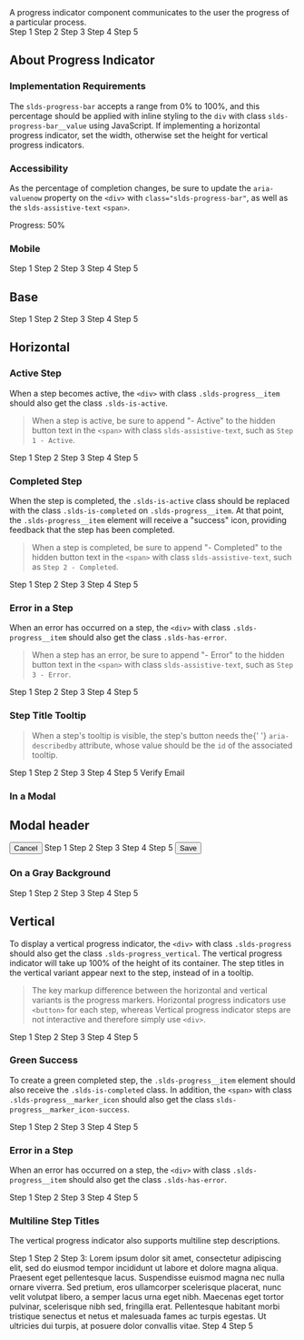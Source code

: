 
<div className="doc lead">
  A progress indicator component communicates to the user the progress of a
  particular process.
</div>

<CodeView exampleOnly>
  <BaseProgress value="50">
    <BaseStep done>Step 1</BaseStep>
    <BaseStep done>Step 2</BaseStep>
    <BaseStep active>Step 3</BaseStep>
    <BaseStep>Step 4</BaseStep>
    <BaseStep>Step 5</BaseStep>
  </BaseProgress>
</CodeView>

## About Progress Indicator

### Implementation Requirements

The `slds-progress-bar` accepts a range from 0% to 100%, and this percentage should be applied with inline styling to the `div` with class `slds-progress-bar__value` using JavaScript. If implementing a horizontal progress indicator, set the width, otherwise set the height for vertical progress indicators.

### Accessibility

As the percentage of completion changes, be sure to update the `aria-valuenow` property on the `<div>` with `class="slds-progress-bar"`, as well as the `slds-assistive-text` `<span>`.

<CodeBlock toggleCode={false}>
  <div
    className="slds-progress-bar slds-progress-bar_x-small"
    aria-valuemin="0"
    aria-valuemax="100"
    aria-valuenow="50"
    role="progressbar"
  >
    <span className="slds-progress-bar__value" style={{ width: '50%' }}>
      <span className="slds-assistive-text">Progress: 50%</span>
    </span>
  </div>
</CodeBlock>

### Mobile

<MobileBlurb patternSpecificText="progress indicators will have increased actionable area sizes to accommodate tapping with a finger instead of the more precise mouse cursor" />

<CodeView frameOnly>
  <BaseProgress value="50">
    <BaseStep done>Step 1</BaseStep>
    <BaseStep done>Step 2</BaseStep>
    <BaseStep active>Step 3</BaseStep>
    <BaseStep>Step 4</BaseStep>
    <BaseStep>Step 5</BaseStep>
  </BaseProgress>
</CodeView>

## Base

<Example title="Progress Indicator Base Horizontal">
  <CodeView>
    <BaseProgress value="0">
      <BaseStep active>Step 1</BaseStep>
      <BaseStep>Step 2</BaseStep>
      <BaseStep>Step 3</BaseStep>
      <BaseStep>Step 4</BaseStep>
      <BaseStep>Step 5</BaseStep>
    </BaseProgress>
  </CodeView>
</Example>

## Horizontal

### Active Step

When a step becomes active, the `<div>` with class `.slds-progress__item` should also get the class `.slds-is-active`.

<Blockquote type="a11y" header="Accessibility Requirements">
  <p>
    When a step is active, be sure to append "- Active" to the hidden button text
    in the <code>&lt;span&gt;</code> with class <code>slds-assistive-text</code>, such as <code>Step 1 - Active</code>.
  </p>
</Blockquote>

<Example title="Progress Indicator Active Horizontal">
  <CodeView>
    <BaseProgress value="0">
      <BaseStep active>Step 1</BaseStep>
      <BaseStep>Step 2</BaseStep>
      <BaseStep>Step 3</BaseStep>
      <BaseStep>Step 4</BaseStep>
      <BaseStep>Step 5</BaseStep>
    </BaseProgress>
  </CodeView>
</Example>

### Completed Step

When the step is completed, the `.slds-is-active` class should be replaced with the class `.slds-is-completed` on `.slds-progress__item`. At that point, the `.slds-progress__item` element will receive a "success" icon, providing feedback that the step has been completed.

<Blockquote type="a11y" header="Accessibility Requirements">
  <p>
    When a step is completed, be sure to append "- Completed" to the hidden button
    text in the <code>&lt;span&gt;</code> with class <code>slds-assistive-text</code>, such as <code>Step 2 - Completed</code>.
  </p>
</Blockquote>

<Example title="Progress Indicator Done Horizontal">
  <CodeView>
    <BaseProgress value="50">
      <BaseStep done>Step 1</BaseStep>
      <BaseStep done>Step 2</BaseStep>
      <BaseStep active>Step 3</BaseStep>
      <BaseStep>Step 4</BaseStep>
      <BaseStep>Step 5</BaseStep>
    </BaseProgress>
  </CodeView>
</Example>

### Error in a Step

When an error has occurred on a step, the `<div>` with class `.slds-progress__item` should also get the class `.slds-has-error`.

<Blockquote type="a11y" header="Accessibility Requirements">
  <p>
    When a step has an error, be sure to append "- Error" to the hidden button
    text in the <code>&lt;span&gt;</code> with class <code>slds-assistive-text</code>, such as <code>Step 3 - Error</code>.
  </p>
</Blockquote>

<Example title="Progress Indicator Done Horizontal">
  <CodeView>
    <BaseProgress value="50">
      <BaseStep done>Step 1</BaseStep>
      <BaseStep done>Step 2</BaseStep>
      <BaseStep error>Step 3</BaseStep>
      <BaseStep>Step 4</BaseStep>
      <BaseStep>Step 5</BaseStep>
    </BaseProgress>
  </CodeView>
</Example>

### Step Title Tooltip

<Blockquote type="a11y" header="Accessibility Requirements">
  <p>
    When a step's tooltip is visible, the step's button needs the{' '}
    <code>aria-describedby</code> attribute, whose value should be
    the <code>id</code> of the associated tooltip.
  </p>
</Blockquote>

<Example title="Progress Indicator Tooltip Horizontal">
  <CodeView>
    <div style={{ padding: '3.5rem 1rem 0' }}>
      <BaseProgress value="50">
        <BaseStep done>Step 1</BaseStep>
        <BaseStep done>Step 2</BaseStep>
        <BaseStep active aria-describedby="step-3-tooltip">
          Step 3
        </BaseStep>
        <BaseStep>Step 4</BaseStep>
        <BaseStep>Step 5</BaseStep>
      </BaseProgress>
      <Tooltip
        className="slds-nubbin_bottom"
        id="step-3-tooltip"
        style={{
          position: 'absolute',
          top: '1rem',
          left: 'calc(50% + 6px)',
          transform: 'translateX(-50%)'
        }}
      >
        Verify Email
      </Tooltip>
    </div>
  </CodeView>
</Example>

### In a Modal

<Example title="Progress Indicator Horizontal in Modal">
  <CodeView isViewport demoStyles="height: 640px;">
    <div>
      <Modal className="slds-modal_large" aria-labelledby="header43">
        <ModalHeader>
          <h2 id="header43" className="slds-text-heading_medium">
            Modal header
          </h2>
        </ModalHeader>
        <ModalContent className="slds-grow slds-p-around_medium" />
        <ModalFooter className="slds-grid slds-grid_align-spread">
          <button className="slds-button slds-button_neutral">Cancel</button>
          <BaseProgress className="slds-progress_shade" value="25">
            <BaseStep done>Step 1</BaseStep>
            <BaseStep active>Step 2</BaseStep>
            <BaseStep>Step 3</BaseStep>
            <BaseStep>Step 4</BaseStep>
            <BaseStep>Step 5</BaseStep>
          </BaseProgress>
          <button className="slds-button slds-button_brand">Save</button>
        </ModalFooter>
      </Modal>
      <div className="slds-backdrop slds-backdrop_open" />
    </div>
  </CodeView>
</Example>

### On a Gray Background

<Example title="Progress Indicator Horizontal Gray Background">
  <CodeView demoStyles="background-color: #F3F2F2; padding: 1rem;">
    <BaseProgress className="slds-progress_shade" value="25">
      <BaseStep done>Step 1</BaseStep>
      <BaseStep active>Step 2</BaseStep>
      <BaseStep>Step 3</BaseStep>
      <BaseStep>Step 4</BaseStep>
      <BaseStep>Step 5</BaseStep>
    </BaseProgress>
  </CodeView>
</Example>

## Vertical

To display a vertical progress indicator, the `<div>` with class `.slds-progress` should also get the class `.slds-progress_vertical`. The vertical progress indicator will take up 100% of the height of its container. The step titles in the vertical variant appear next to the step, instead of in a tooltip.

<Blockquote type="note" header="Implementation Note">
  <p>
    The key markup difference between the horizontal and vertical variants is the
    progress markers. Horizontal progress indicators use <code>&lt;button&gt;</code> for each
    step, whereas Vertical progress indicator steps are not interactive and
    therefore simply use <code>&lt;div&gt;</code>.
  </p>
</Blockquote>

<Example title="Progress Indicator Vertical">
  <CodeView>
    <VerticalProgress value="25">
      <VerticalStep done>Step 1</VerticalStep>
      <VerticalStep active>Step 2</VerticalStep>
      <VerticalStep>Step 3</VerticalStep>
      <VerticalStep>Step 4</VerticalStep>
      <VerticalStep>Step 5</VerticalStep>
    </VerticalProgress>
  </CodeView>
</Example>

### Green Success

To create a green completed step, the `.slds-progress__item` element should also receive the `.slds-is-completed` class. In addition, the `<span>` with class `.slds-progress__marker_icon` should also get the class `slds-progress__marker_icon-success`.

<Example title="Progress Indicator Vertical Success">
  <CodeView>
    <VerticalProgress value="25">
      <VerticalStep done hasSuccessMarker>
        Step 1
      </VerticalStep>
      <VerticalStep active>Step 2</VerticalStep>
      <VerticalStep>Step 3</VerticalStep>
      <VerticalStep>Step 4</VerticalStep>
      <VerticalStep>Step 5</VerticalStep>
    </VerticalProgress>
  </CodeView>
</Example>

### Error in a Step

When an error has occurred on a step, the `<div>` with class `.slds-progress__item` should also get the class `.slds-has-error`.

<Example title="Progress Indicator Vertical Success">
  <CodeView>
    <VerticalProgress value="25">
      <VerticalStep done>Step 1</VerticalStep>
      <VerticalStep error>Step 2</VerticalStep>
      <VerticalStep>Step 3</VerticalStep>
      <VerticalStep>Step 4</VerticalStep>
      <VerticalStep>Step 5</VerticalStep>
    </VerticalProgress>
  </CodeView>
</Example>

### Multiline Step Titles

The vertical progress indicator also supports multiline step descriptions.

<Example title="Progress Indicator Vertical">
  <CodeView>
    <VerticalProgress value="25">
      <VerticalStep done>Step 1</VerticalStep>
      <VerticalStep active>Step 2</VerticalStep>
      <VerticalStep>
        Step 3: Lorem ipsum dolor sit amet, consectetur adipiscing elit, sed do eiusmod tempor incididunt ut labore et dolore magna aliqua.  Praesent eget pellentesque lacus. Suspendisse euismod magna nec nulla ornare viverra. Sed pretium, eros ullamcorper scelerisque placerat, nunc velit volutpat libero, a semper lacus urna eget nibh. Maecenas eget tortor pulvinar, scelerisque nibh sed, fringilla erat. Pellentesque habitant morbi tristique senectus et netus et malesuada fames ac turpis egestas. Ut ultricies dui turpis, at posuere dolor convallis vitae.
      </VerticalStep>
      <VerticalStep>Step 4</VerticalStep>
      <VerticalStep>Step 5</VerticalStep>
    </VerticalProgress>
  </CodeView>
</Example>
